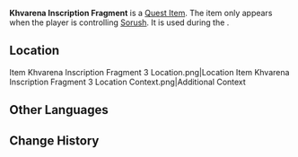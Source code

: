 {{Item Infobox
|title       = Khvarena Inscription Fragment
|id          = 120281
|image       = Item Khvarena Inscription Fragment 3.png
|type        = Quest Items
|group       = Khvarena Inscription Fragments
|description = A fragment of a lost monument inscription. Returning all the fragments to their original positions may restore the inscription's original form.
|source1     = [[Vourukasha Oasis]], [[Sumeru]]
}}
{{Main|Khvarena Inscription Fragment}}
'''Khvarena Inscription Fragment''' is a [[Quest Item]]. The item only appears when the player is controlling [[Sorush]]. It is used during the {{Quest|Monumental Study (Quest)}}.

==Location==
<gallery>
Item Khvarena Inscription Fragment 3 Location.png|Location
Item Khvarena Inscription Fragment 3 Location Context.png|Additional Context
</gallery>

==Other Languages==
{{Other Languages|Transclude=Khvarena Inscription Fragment}}

==Change History==
{{Change History|3.6}}